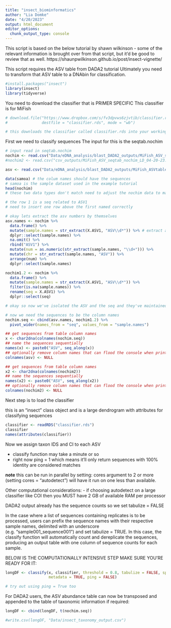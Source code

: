 ```yaml
---
title: "insect_biominformatics"
author: "Lia Domke"
date: "4/20/2023"
output: html_document
editor_options: 
  chunk_output_type: console
---
```


This script is based on the below tutorial by shawn wilkinson - some of the relevant information is brought over from that script, but it'd be good to review that as well. 
https://shaunpwilkinson.github.io/post/insect-vignette/

This script requires the ASV table from DADA2 tutorial
Ultimately you need to transform that ASV table to a DNAbin for classification. 
```r
#install.packages("insect")
library(insect)
library(tidyverse)
```

You need to download the classifier that is PRIMER SPECIFIC
This classifier is for MiFish

```r
# download.file("https://www.dropbox.com/s/fv3dpvws6zjvtib/classifier.rds?dl=1", 
#               destfile = "classifier.rds", mode = "wb")

# this downloads the classifier called classifier.rds into your working directory - only needs to be done once
```


First we need to classify sequences
The input for this is the seqtab.nochim
```r
# input read in seqtab.nochim
nochim <- read.csv("Data/eDNA_analysis/blast_DADA2_outputs/MiFish_ASV_seqtab_nochim.csv")
#nochim2 <- read.csv("csv_outputs/MiFish_ASV_seqtab_nochim_LD_04-20-23.csv")

asv <- read.csv("Data/eDNA_analysis/blast_DADA2_outputs/MiFish_ASVtable.csv")
```



```r
data(samoa) # the colum names should have the sequences
# samoa is the sample dataset used in the example tutorial
head(nochim)
# these two data types don't match need to adjust the nochim data to match how samoa is formated

# the row 1 is a seq related to ASV1 
# need to insert one row above the first named correctly

# okay lets extract the asv numbers by themselves 
asv.names <- nochim %>%
  data.frame() %>%
  mutate(sample.names = str_extract(X.ASV1, "ASV\\d*")) %>% # extract any instance of ASV and whatever followed
  dplyr::select(sample.names) %>%
  na.omit() %>%
  rbind("ASV1") %>%
  mutate(num = as.numeric(str_extract(sample.names, "\\d+"))) %>%
  mutate(chr = str_extract(sample.names, "ASV")) %>%
  arrange(num) %>%
  dplyr::select(sample.names)

nochim1.2 <- nochim %>%
  data.frame() %>%
  mutate(sample.names = str_extract(X.ASV1, "ASV\\d*")) %>%
  filter(is.na(sample.names)) %>%
  rename(seq = X.ASV1) %>%
  dplyr::select(seq)

# okay so now we've isolated the ASV and the seq and they've maintained order so just join back together

# now we need the sequences to be the column names
nochim.seq <- cbind(asv.names, nochim1.2) %>%
  pivot_wider(names_from = "seq", values_from = "sample.names")
```

```r
## get sequences from table column names
x <- char2dna(colnames(nochim.seq))
## name the sequences sequentially
names(x) <- paste0("ASV", seq_along(x))
## optionally remove column names that can flood the console when printed
colnames(asv) <- NULL 

## get sequences from table column names
x2 <- char2dna(colnames(nochim2))
## name the sequences sequentially
names(x2) <- paste0("ASV", seq_along(x2))
## optionally remove column names that can flood the console when printed
colnames(nochim2) <- NULL 
```


Next step is to load the classifier

this is an "insect" class object and is a large dendrogram with attributes for classifying sequences
```r
classifier <- readRDS("classifier.rds")
classifier
names(attributes(classifier))
```



Now we assign taxon IDS and CI to each ASV 

- classify function may take a minute or so
- right now ping = 1 which means it'll only return sequences with 100% identity are considered matches

**note** this can be run in parallel by setting: 
cores argument to 2 or more 
(setting cores = "autodetect") will have it run on one less than available. 

Other computational considerations:
- if choosing autodetect on a large classifier like COI 
then you MUST have 2 GB of available RAM per processor 

DADA2 output already has the sequence counts so we set tabulize = FALSE

In the case where a list of sequences containing replicates is to be processed, users can prefix the sequence names with their respective sample names, delimited with an underscore (e.g. “sample001_sequence001”) and set tabulize = TRUE. In this case, the classify function will automatically count and dereplicate the sequences, producing an output table with one column of sequence counts for each sample.


BELOW IS THE COMPUTATIONALLY INTENSIVE STEP MAKE SURE YOU'RE READY FOR IT:
```r
longDF <- classify(x, classifier, threshold = 0.8, tabulize = FALSE, species = "all", cores = "autodetect",
                   metadata = TRUE, ping = FALSE)

# try out using ping = True too
```


For DADA2 users, the ASV abundance table can now be transposed and appended to the table of taxonomic information if required:

```r
longDF <- cbind(longDF, t(nochim.seq))

#write.csv(longDF, "Data/insect_taxonomy_output.csv")
```

